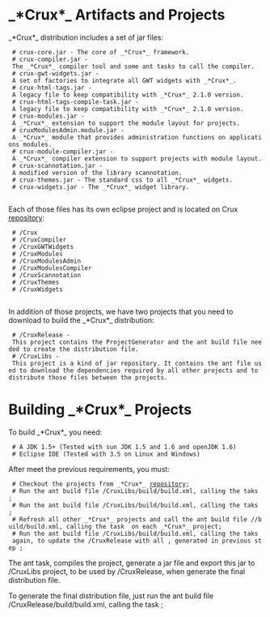 = _*Crux*_ Artifacts and Projects=

_*Crux*_ distribution includes a set of jar files:
  # crux-core.jar - The core of _*Crux*_ framework.
  # crux-compiler.jar - The _*Crux*_ compiler tool and some ant tasks to call the compiler.
  # crux-gwt-widgets.jar - A set of factories to integrate all GWT widgets with _*Crux*_.
  # crux-html-tags.jar - A legacy file to keep compatibility with _*Crux*_ 2.1.0 version.
  # crux-html-tags-compile-task.jar - A legacy file to keep compatibility with _*Crux*_ 2.1.0 version.
  # crux-modules.jar - A _*Crux*_ extension to support the module layout for projects.
  # cruxModulesAdmin.module.jar - A _*Crux*_ module that provides administration functions on applications modules.
  # crux-module-compiler.jar - A _*Crux*_ compiler extension to support projects with module layout.
  # crux-scannotation.jar - A modified version of the library scannotation.
  # crux-themes.jar - The standard css to all _*Crux*_ widgets.
  # crux-widgets.jar - The _*Crux*_ widget library.
  
Each of those files has its own eclipse project and is located on Crux [http://code.google.com/p/crux-framework/source/checkout repository]:
  # /Crux
  # /CruxCompiler
  # /CruxGWTWidgets
  # /CruxModules
  # /CruxModulesAdmin
  # /CruxModulesCompiler
  # /CruxScannotation
  # /CruxThemes
  # /CruxWidgets
  
In addition of those projects, we have two projects that you need to download to build the _*Crux*_ distribution:
  # /CruxRelease - This project contains the ProjectGenerator and the ant build file needed to create the distribution file.
  # /CruxLibs - This project is a kind of jar repository. It contains the ant file used to download the dependencies required by all other projects and to distribute those files between the projects.
 
= Building _*Crux*_ Projects=
  
To build _*Crux*_ you need:
  # A JDK 1.5+ (Tested with sun JDK 1.5 and 1.6 and openJDK 1.6) 
  # Eclipse IDE (Tested with 3.5 on Linux and Windows)

After meet the previous requirements, you must:

  # Checkout the projects from _*Crux*_ [http://code.google.com/p/crux-framework/source/checkout repository];
  # Run the ant build file /CruxLibs/build/build.xml, calling the taks {{{<download-dependencies>}}};
  # Run the ant build file /CruxLibs/build/build.xml, calling the taks {{{<distribute>}}};
  # Refresh all other _*Crux*_ projects and call the ant build file /{{{<CRUX_PROJECT>}}}/build/build.xml, calling the task {{{<export>}}} on each _*Crux*_ project;
  # Run the ant build file /CruxLibs/build/build.xml, calling the taks {{{<distribute>}}} again, to update the /CruxRelease with all {{{crux*.jar}}}, generated in previous step ;

The {{{<export>}}} ant task, compiles the project, generate a jar file and export this jar to /CruxLibs project, to be used by /CruxRelease, when generate the final distribution file.

To generate the final distribution file, just run the ant build file /CruxRelease/build/build.xml, calling the task {{{<dist>}}};
